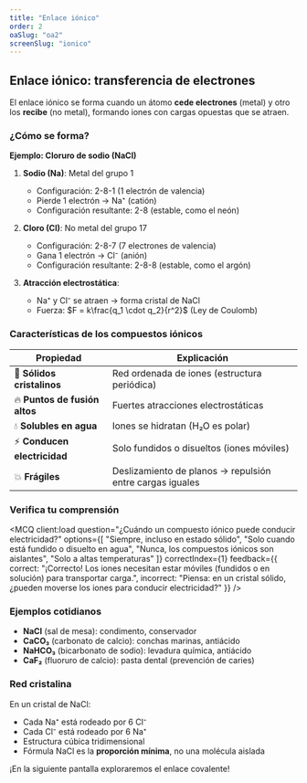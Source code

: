 ```yaml
---
title: "Enlace iónico"
order: 2
oaSlug: "oa2"
screenSlug: "ionico"
---
```


## Enlace iónico: transferencia de electrones

El enlace iónico se forma cuando un átomo **cede electrones** (metal) y otro los **recibe** (no metal), formando iones con cargas opuestas que se atraen.

### ¿Cómo se forma?

**Ejemplo: Cloruro de sodio (NaCl)**

1. **Sodio (Na)**: Metal del grupo 1
   - Configuración: 2-8-1 (1 electrón de valencia)
   - Pierde 1 electrón → Na⁺ (catión)
   - Configuración resultante: 2-8 (estable, como el neón)

2. **Cloro (Cl)**: No metal del grupo 17
   - Configuración: 2-8-7 (7 electrones de valencia)
   - Gana 1 electrón → Cl⁻ (anión)
   - Configuración resultante: 2-8-8 (estable, como el argón)

3. **Atracción electrostática**:
   - Na⁺ y Cl⁻ se atraen → forma cristal de NaCl
   - Fuerza: $F = k\frac{q_1 \cdot q_2}{r^2}$ (Ley de Coulomb)

### Características de los compuestos iónicos

| Propiedad | Explicación |
|-----------|-------------|
| 🧊 **Sólidos cristalinos** | Red ordenada de iones (estructura periódica) |
| 🔥 **Puntos de fusión altos** | Fuertes atracciones electrostáticas |
| 💧 **Solubles en agua** | Iones se hidratan (H₂O es polar) |
| ⚡ **Conducen electricidad** | Solo fundidos o disueltos (iones móviles) |
| 💥 **Frágiles** | Deslizamiento de planos → repulsión entre cargas iguales |

### Verifica tu comprensión


<MCQ 
  client:load 
  question="¿Cuándo un compuesto iónico puede conducir electricidad?" 
  options={[
    "Siempre, incluso en estado sólido",
    "Solo cuando está fundido o disuelto en agua",
    "Nunca, los compuestos iónicos son aislantes",
    "Solo a altas temperaturas"
  ]} 
  correctIndex={1} 
  feedback={{
    correct: "¡Correcto! Los iones necesitan estar móviles (fundidos o en solución) para transportar carga.",
    incorrect: "Piensa: en un cristal sólido, ¿pueden moverse los iones para conducir electricidad?"
  }} 
/>

### Ejemplos cotidianos

- **NaCl** (sal de mesa): condimento, conservador
- **CaCO₃** (carbonato de calcio): conchas marinas, antiácido
- **NaHCO₃** (bicarbonato de sodio): levadura química, antiácido
- **CaF₂** (fluoruro de calcio): pasta dental (prevención de caries)

### Red cristalina

En un cristal de NaCl:
- Cada Na⁺ está rodeado por 6 Cl⁻
- Cada Cl⁻ está rodeado por 6 Na⁺
- Estructura cúbica tridimensional
- Fórmula NaCl es la **proporción mínima**, no una molécula aislada

¡En la siguiente pantalla exploraremos el enlace covalente!

